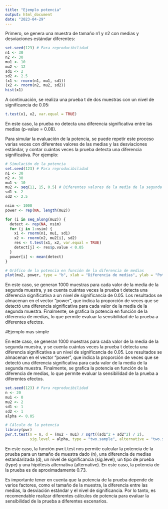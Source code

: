 ```yaml
---
title: "Ejemplo potencia"
output: html_document
date: "2023-04-29"
---
```


Primero, se genera una muestra de tamaño n1 y n2 con medias y desviaciones estándar diferentes:
```r
set.seed(123) # Para reproducibilidad
n1 <- 30
n2 <- 30
mu1 <- 10
mu2 <- 12
sd1 <- 2
sd2 <- 2.5
(x1 <- rnorm(n1, mu1, sd1))
(x2 <- rnorm(n2, mu2, sd2))
hist(x1)

```

A continuación, se realiza una prueba t de dos muestras con un nivel de significancia de 0.05:
```r
t.test(x1, x2, var.equal = TRUE)

```

En este caso, la prueba no detecta una diferencia significativa entre las medias (p-value = 0.08).

Para simular la evaluación de la potencia, se puede repetir este proceso varias veces con diferentes valores de las medias y las desviaciones estándar, y contar cuántas veces la prueba detecta una diferencia significativa. Por ejemplo:

```r
# Simulación de la potencia
set.seed(123) # Para reproducibilidad
n1 <- 30
n2 <- 30
mu1 <- 10
mu2 <- seq(11, 15, 0.5) # Diferentes valores de la media de la segunda muestra
sd1 <- 2
sd2 <- 2.5

nsim <- 1000
power <- rep(NA, length(mu2))

for (i in seq_along(mu2)) {
  detect <- rep(NA, nsim)
  for (j in 1:nsim) {
    x1 <- rnorm(n1, mu1, sd1)
    x2 <- rnorm(n2, mu2[i], sd2)
    res <- t.test(x1, x2, var.equal = TRUE)
    detect[j] <- res$p.value < 0.05
  }
  power[i] <- mean(detect)
}

# Gráfico de la potencia en función de la diferencia de medias
plot(mu2, power, type = "b", xlab = "Diferencia de medias", ylab = "Potencia")

```

En este caso, se generan 1000 muestras para cada valor de la media de la segunda muestra, y se cuenta cuántas veces la prueba t detecta una diferencia significativa a un nivel de significancia de 0.05. Los resultados se almacenan en el vector "power", que indica la proporción de veces que se detectó una diferencia significativa para cada valor de la media de la segunda muestra. Finalmente, se grafica la potencia en función de la diferencia de medias, lo que permite evaluar la sensibilidad de la prueba a diferentes efectos.


#Ejemplo mas simple

En este caso, se generan 1000 muestras para cada valor de la media de la segunda muestra, y se cuenta cuántas veces la prueba t detecta una diferencia significativa a un nivel de significancia de 0.05. Los resultados se almacenan en el vector "power", que indica la proporción de veces que se detectó una diferencia significativa para cada valor de la media de la segunda muestra. Finalmente, se grafica la potencia en función de la diferencia de medias, lo que permite evaluar la sensibilidad de la prueba a diferentes efectos.
```r
set.seed(123) # Para reproducibilidad
n <- 20
mu1 <- 0
mu2 <- 2
sd1 <- 1
sd2 <- 1
alpha <- 0.05

# Cálculo de la potencia
library(pwr)
pwr.t.test(n = n, d = (mu2 - mu1) / sqrt((sd1^2 + sd2^2) / 2), 
           sig.level = alpha, type = "two.sample", alternative = "two.sided")

```
En este caso, la función pwr.t.test nos permite calcular la potencia de la prueba para un tamaño de muestra dado (n), una diferencia de medias estandarizada (d), un nivel de significancia (sig.level), un tipo de prueba (type) y una hipótesis alternativa (alternative). En este caso, la potencia de la prueba es de aproximadamente 0.73.

Es importante tener en cuenta que la potencia de la prueba depende de varios factores, como el tamaño de la muestra, la diferencia entre las medias, la desviación estándar y el nivel de significancia. Por lo tanto, es recomendable realizar diferentes cálculos de potencia para evaluar la sensibilidad de la prueba a diferentes escenarios.

